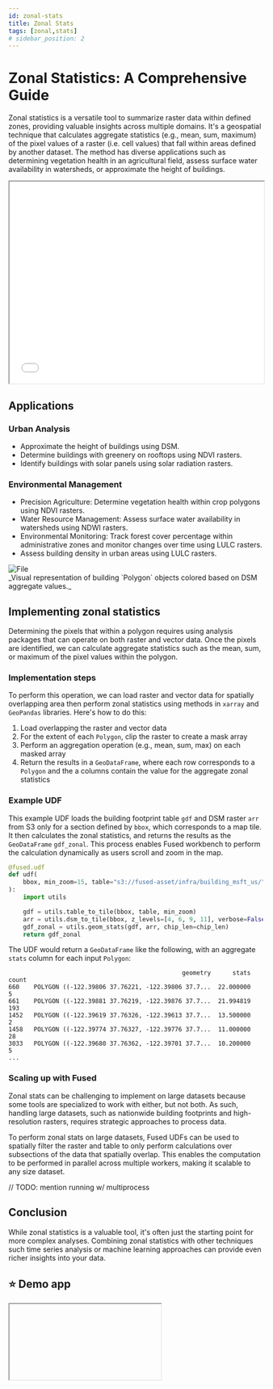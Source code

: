 ```yaml
---
id: zonal-stats
title: Zonal Stats
tags: [zonal,stats]
# sidebar_position: 2
---
```


# Zonal Statistics: A Comprehensive Guide

Zonal statistics is a versatile tool to summarize raster data within defined zones, providing valuable insights across multiple domains. It's a geospatial technique that calculates aggregate statistics (e.g., mean, sum, maximum) of the pixel values of a raster (i.e. cell values) that fall within areas defined by another dataset. The method has diverse applications such as determining vegetation health in an agricultural field, assess surface water availability in watersheds, or approximate the height of buildings.


<iframe src="/img/deckgl_vector_zstats.html"  height="400px" width="100%" scrolling="no"></iframe>


## Applications

### Urban Analysis

- Approximate the height of buildings using DSM.
- Determine buildings with greenery on rooftops using NDVI rasters.
- Identify buildings with solar panels using solar radiation rasters.

### Environmental Management

- Precision Agriculture: Determine vegetation health within crop polygons using NDVI rasters.
- Water Resource Management: Assess surface water availability in watersheds using NDWI rasters.
- Environmental Monitoring: Track forest cover percentage within administrative zones and monitor changes over time using LULC rasters.
- Assess building density in urban areas using LULC rasters.


<div style={{textAlign: 'center'}}>
<img src="https://camo.githubusercontent.com/c2f7fcebe282d2834a24b95de0d2dca7cfbced457e7193f921afe2672ae9f771/68747470733a2f2f66757365642d6d616769632e73332e75732d776573742d322e616d617a6f6e6177732e636f6d2f7468756d626e61696c732f756466732d73746167696e672f44534d5f5a6f6e616c5f53746174732e706e67" alt="File" style={{width: 600}} />
</div>
_Visual representation of building `Polygon` objects colored based on DSM aggregate values._ 

## Implementing zonal statistics

Determining the pixels that within a polygon requires using analysis packages that can operate on both raster and vector data. Once the pixels are identified, we can calculate aggregate statistics such as the mean, sum, or maximum of the pixel values within the polygon. 

### Implementation steps

To perform this operation, we can load raster and vector data for spatially overlapping area then perform zonal statistics using methods in `xarray` and `GeoPandas` libraries. Here's how to do this:

1. Load overlapping the raster and vector data
2. For the extent of each `Polygon`, clip the raster to create a mask array
3. Perform an aggregation operation (e.g., mean, sum, max) on each masked array
4. Return the results in a `GeoDataFrame`, where each row corresponds to a `Polygon` and the a columns contain the value for the aggregate zonal statistics


### Example UDF

This example UDF loads the building footprint table `gdf` and DSM raster `arr` from S3 only for a section defined by `bbox`, which corresponds to a map tile. It then calculates the zonal statistics, and returns the results as the `GeoDataFrame` `gdf_zonal`. This process enables Fused workbench to perform the calculation dynamically as users scroll and zoom in the map. 

```python
@fused.udf
def udf(
    bbox, min_zoom=15, table="s3://fused-asset/infra/building_msft_us/", chip_len=256
):
    import utils

    gdf = utils.table_to_tile(bbox, table, min_zoom)
    arr = utils.dsm_to_tile(bbox, z_levels=[4, 6, 9, 11], verbose=False)
    gdf_zonal = utils.geom_stats(gdf, arr, chip_len=chip_len)
    return gdf_zonal
```

The UDF would return a `GeoDataFrame` like the following, with an aggregate `stats` column for each input `Polygon`:

```plaintext
                                                geometry      stats  count
660    POLYGON ((-122.39806 37.76221, -122.39806 37.7...  22.000000      5
661    POLYGON ((-122.39881 37.76219, -122.39876 37.7...  21.994819    193
1452   POLYGON ((-122.39619 37.76326, -122.39613 37.7...  13.500000      2
1458   POLYGON ((-122.39774 37.76327, -122.39776 37.7...  11.000000     28
3033   POLYGON ((-122.39680 37.76362, -122.39701 37.7...  10.200000      5
...
```


### Scaling up with Fused 

Zonal stats can be challenging to implement on large datasets because some tools are specialized to work with either, but not both. As such, handling large datasets, such as nationwide building footprints and high-resolution rasters, requires strategic approaches to process data.  

To perform zonal stats on large datasets, Fused UDFs can be used to spatially filter the raster and table to only perform calculations over subsections of the data that spatially overlap. This enables the computation to be performed in parallel across multiple workers, making it scalable to any size dataset.

// TODO: mention running w/ multiprocess

## Conclusion

While zonal statistics is a valuable tool, it's often just the starting point for more complex analyses. Combining zonal statistics with other techniques such time series analysis or machine learning approaches can provide even richer insights into your data. 

## ⭐ Demo app


<Iframe code={ZONAL_STATS_CODE} />
